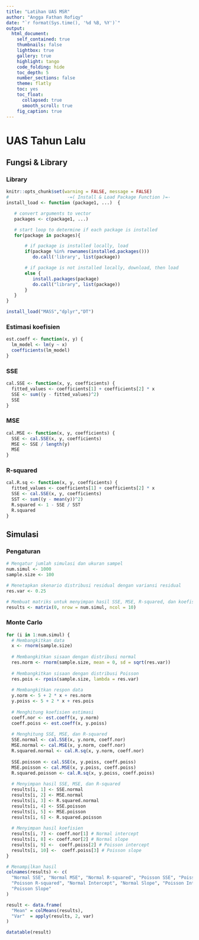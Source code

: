 ```yaml
---
title: "Latihan UAS MSR"
author: "Angga Fathan Rofiqy"
date: "`r format(Sys.time(), '%d %B, %Y')`"
output:
  html_document:
    self_contained: true
    thumbnails: false
    lightbox: true
    gallery: true
    highlight: tango
    code_folding: hide
    toc_depth: 5
    number_sections: false
    theme: flatly
    toc: yes
    toc_float:
      collapsed: true
      smooth_scroll: true
    fig_caption: true
---
```


# UAS Tahun Lalu

## Fungsi & Library

### Library

```r
knitr::opts_chunk$set(warning = FALSE, message = FALSE)
#                      -=( Install & Load Package Function )=-
install_load <- function (package1, ...)  {   

   # convert arguments to vector
   packages <- c(package1, ...)

   # start loop to determine if each package is installed
   for(package in packages){

       # if package is installed locally, load
       if(package %in% rownames(installed.packages()))
          do.call('library', list(package))

       # if package is not installed locally, download, then load
       else {
          install.packages(package)
          do.call("library", list(package))
       }
   } 
}

install_load("MASS","dplyr","DT")
```

### Estimasi koefisien

```r
est.coeff <- function(x, y) {
  lm_model <- lm(y ~ x)
  coefficients(lm_model)
}
```

### SSE

```r
cal.SSE <- function(x, y, coefficients) {
  fitted_values <- coefficients[1] + coefficients[2] * x
  SSE <- sum((y - fitted_values)^2)
  SSE
}
```

### MSE

```r
cal.MSE <- function(x, y, coefficients) {
  SSE <- cal.SSE(x, y, coefficients)
  MSE <- SSE / length(y)
  MSE
}
```

### R-squared

```r
cal.R.sq <- function(x, y, coefficients) {
  fitted_values <- coefficients[1] + coefficients[2] * x
  SSE <- cal.SSE(x, y, coefficients)
  SST <- sum((y - mean(y))^2)
  R.squared <- 1 - SSE / SST
  R.squared
}
```

## Simulasi

### Pengaturan

```r
# Mengatur jumlah simulasi dan ukuran sampel 
num.simul <- 1000
sample.size <- 100

# Menetapkan skenario distribusi residual dengan variansi residual
res.var <- 0.25

# Membuat matriks untuk menyimpan hasil SSE, MSE, R-squared, dan koefisien.
results <- matrix(0, nrow = num.simul, ncol = 10)
```

### Monte Carlo

```r
for (i in 1:num.simul) {
  # Membangkitkan data
  x <- rnorm(sample.size)
  
  # Membangkitkan sisaan dengan distribusi normal
  res.norm <- rnorm(sample.size, mean = 0, sd = sqrt(res.var))
  
  # Membangkitkan sisaan dengan distribusi Poisson
  res.pois <- rpois(sample.size, lambda = res.var)
  
  # Membangkitkan respon data
  y.norm <- 5 + 2 * x + res.norm
  y.poiss <- 5 + 2 * x + res.pois
  
  # Menghitung koefisien estimasi
  coeff.nor <- est.coeff(x, y.norm)
  coeff.poiss <- est.coeff(x, y.poiss)
  
  # Menghitung SSE, MSE, dan R-squared
  SSE.normal <- cal.SSE(x, y.norm, coeff.nor)
  MSE.normal <- cal.MSE(x, y.norm, coeff.nor)
  R.squared.normal <- cal.R.sq(x, y.norm, coeff.nor)
  
  SSE.poisson <- cal.SSE(x, y.poiss, coeff.poiss)
  MSE.poisson <- cal.MSE(x, y.poiss, coeff.poiss)
  R.squared.poisson <- cal.R.sq(x, y.poiss, coeff.poiss)
  
  # Menyimpan hasil SSE, MSE, dan R-squared
  results[i, 1] <- SSE.normal
  results[i, 2] <- MSE.normal
  results[i, 3] <- R.squared.normal
  results[i, 4] <- SSE.poisson
  results[i, 5] <- MSE.poisson
  results[i, 6] <- R.squared.poisson
  
  # Menyimpan hasil koefisien
  results[i, 7] <- coeff.nor[1] # Normal intercept
  results[i, 8] <- coeff.nor[2] # Normal slope
  results[i, 9] <-  coeff.poiss[2] # Poisson intercept
  results[i, 10] <-  coeff.poiss[3] # Poisson slope
}
```

```r
# Menampilkan hasil
colnames(results) <- c(
  "Normal SSE", "Normal MSE", "Normal R-squared", "Poisson SSE", "Poisson MSE",
  "Poisson R-squared", "Normal Intercept", "Normal Slope", "Poisson Intercept", 
  "Poisson Slope"
)

result <- data.frame(
  "Mean" = colMeans(results),
  "Var"  = apply(results, 2, var)
)

datatable(result)
```
